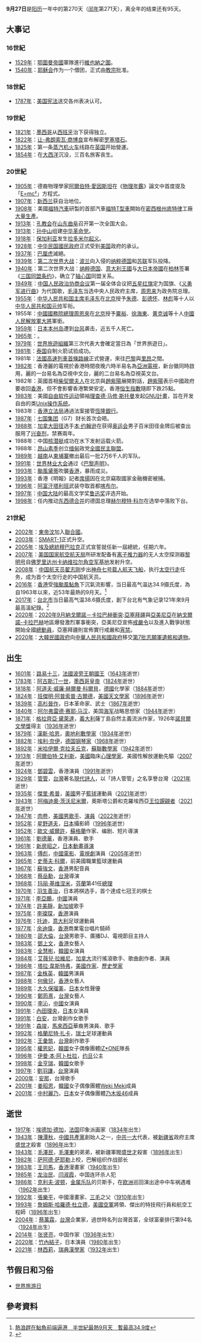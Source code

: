 {{DayInMonth|9}}

'''9月27日'''是[[阳历|阳历]]一年中的第270天（[[闰年|闰年]]第271天），离全年的结束还有95天。

== 大事记 ==
=== 16世紀 ===
* [[1529年|1529年]]：[[鄂圖曼帝國|鄂圖曼帝國]]軍隊進行[[維也納之圍|維也納之圍]]。
* [[1540年|1540年]]：[[耶稣会|耶稣会]]作为一个僧团，正式由[[教宗|教宗]]批准。

=== 18世紀 ===
* [[1787年|1787年]]：[[美国宪法|美国宪法]]送交各州表决认可。

=== 19世紀 ===
* [[1821年|1821年]]：[[墨西哥|墨西哥]]从[[西班牙|西班牙]]治下获得独立。
* [[1822年|1822年]]：[[让-弗朗索瓦·商博良|让-弗朗索瓦·商博良]]宣布解密[[罗塞塔石|罗塞塔石]]。
* [[1825年|1825年]]：第一条[[蒸汽机|蒸汽机]][[火车|火车]]线路在[[英国|英国]]开始營運。
* [[1854年|1854年]]：{{link-en|北冰洋号客轮|SS Arctic}}在[[大西洋|大西洋]]沉没，三百名旅客丧生。

=== 20世紀 ===
* [[1905年|1905年]]：德裔物理學家[[阿爾伯特·愛因斯坦|阿爾伯特·愛因斯坦]]在《[[物理年鑑|物理年鑑]]》論文中首度提及「[[E=mc²|E=mc²]]」方程式。
* [[1907年|1907年]]：[[新西兰|新西兰]]获自治地位。
* [[1908年|1908年]]：美國[[福特汽車|福特汽車]]研製的首部汽車[[福特T型車|福特T型車]]開始在[[密西根州|密西根州]][[底特律|底特律]]工廠[[大量生產|大量生產]]。
* [[1913年|1913年]]：[[孔教会|孔教会]]在[[山东|山东]][[曲阜|曲阜]]召开第一次全国大会。
* [[1913年|1913年]]：[[孙中山|孙中山]]组建[[中华革命党|中华革命党]]。
* [[1918年|1918年]]：[[保加利亚|保加利亚]]发生[[拉多米尔起义|拉多米尔起义]]。
* [[1928年|1928年]]：[[中华民国|中华民国]][[國民政府|國民政府]]正式受到[[美国|美国]]政府的承认。
* [[1937年|1937年]]：[[巴厘虎|巴厘虎]]滅絕。
* [[1939年|1939年]]：[[第二次世界大战|第二次世界大战]]：[[波兰|波兰]]向入侵的[[纳粹德国|纳粹德国]]和[[苏联|苏联]]军队投降。
* [[1940年|1940年]]：第二次世界大战：[[纳粹德国|纳粹德国]]、[[意大利王國_(1861年-1946年)|意大利王國]]与[[大日本帝國|大日本帝國]]在[[柏林|柏林]]签署《[[三国同盟条约|三国同盟条约]]》，确立了[[轴心国|轴心国]]同盟关系。
* [[1949年|1949年]]：[[中国人民政治协商会议|中国人民政治协商会议]]第一届全体会议把[[五星红旗|五星红旗]]定为国旗、《[[义勇军进行曲|义勇军进行曲]]》为代国歌，[[毛泽东|毛泽东]]当选中央人民政府主席，[[周恩来|周恩来]]为政务院总理。
* [[1955年|1955年]]：[[中华人民共和国主席|中华人民共和国主席]][[毛泽东|毛泽东]]在[[北京|北京]]授予[[朱德|朱德]]、[[彭德怀|彭德怀]]、[[林彪|林彪]]等十人以[[中华人民共和国元帅|中华人民共和国元帅]]军衔。
* 1955年：[[中國國務院總理|中國國務院總理]][[周恩來|周恩來]]在[[北京|北京]]授予[[粟裕|粟裕]]、[[徐海東|徐海東]]、[[黄克诚|黄克诚]]等十人[[中國人民解放軍大將|中國人民解放軍大將]]軍銜。
* [[1959年|1959年]]：[[日本|日本]][[本州岛|本州岛]]遭到[[台风|台风]]袭击，近五千人死亡。
* [[1965年|1965年]]：{{fact|[[美國|美國]]特技飛行及賽車好手[[比蒂斯凱爾頓|比蒂斯凱爾頓]]在[[猶他州|猶他州]]駕駛特製汽車，以時速277[[英里|英里]]打破當時女性駕駛汽車最快的紀錄|time=2020-9-27}}。
* [[1979年|1979年]]：[[世界旅遊組織|世界旅遊組織]]第三次代表大會確定當日為「世界旅遊日」。
* [[1981年|1981年]]：[[泰国|泰国]]自制火箭试验成功。
* 1981年：[[法國高速列車|法國高速列車]][[東南高速鐵路|首條路線]]正式營運，來往[[巴黎|巴黎]]與[[里昂|里昂]]之間。
* [[1982年|1982年]]：香港麗的電視於香港時間夜晚六時半易名為[[亞洲電視|亞洲電視]]，新台徽同時啟用，麗的一台易名為亞視中文台，麗的二台易名為亞視英文台。
* 1982年：英國首相[[柴契爾夫人|柴契爾夫人]]在北京與[[趙紫陽|趙紫陽]]展開對話，[[趙紫陽|趙紫陽]]表示中國政府要收回[[香港|香港]]，但不會影響香港繁榮安定。香港[[恒生指數|恒生指數]]隨即下跌25點。
* [[1983年|1983年]]：美國[[自由软件运动|自由软件运动]]領袖[[理查德·马修·斯托曼|理查德·马修·斯托曼]]发起[[GNU計畫|GNU計畫]]，旨在开发自由的类[[Unix|Unix]][[操作系统|操作系统]]。
* 1983年：[[香港立法局|香港立法局]]通過法案接管[[恆隆銀行|恆隆銀行]]。
* [[1987年|1987年]]：[[七国集团|七国集团]]（G7）财长首次会晤。
* [[1988年|1988年]]：[[加拿大|加拿大]][[田径|田径]]选手[[本·约翰逊_(田径运动员)|本·约翰逊]]在获得[[奥运会|奥运会]]男子百米田径金牌后被查出服用了[[兴奋剂|兴奋剂]]，禁赛兩年。
* 1988年：中国[[核潜艇|核潜艇]]成功在水下发射运载火箭。
* 1988年：[[昂山素季|昂山素季]]创立[[缅甸|缅甸]]政党[[全國民主聯盟_(緬甸)|全國民主聯盟]]。
* [[1989年|1989年]]：[[越南|越南]]从[[柬埔寨|柬埔寨]]撤出最后一批2万6千人的军队。
* [[1991年|1991年]]：[[世界林业大会|世界林业大会]]通过《[[巴黎声明|巴黎声明]]》。
* [[1993年|1993年]]：[[颱風黛蒂_(1993年)|颱風黛蒂]]吹襲[[香港|香港]]，暴雨成災。
* [[1993年|1993年]]：香港《明報》記者[[席揚|席揚]]因在北京竊取國家金融機密被捕。
* [[1996年|1996年]]：[[阿富汗|阿富汗]][[塔利班|塔利班]]武装夺取首都[[喀布尔|喀布尔]]。
* [[1997年|1997年]]：[[中国大陆|中国大陆]]的最高文学奖[[鲁迅奖|鲁迅奖]]评选开始。
* [[1998年|1998年]]：任内推动[[东西德合并|东西德合并]]的德国总理[[赫尔穆特·科尔|赫尔穆特·科尔]]在选举中落败下台。

=== 21世紀 ===
* [[2002年|2002年]]：[[東帝汶|東帝汶]]加入[[聯合國|聯合國]]。
* [[2003年|2003年]]：[[SMART-1|SMART-1]]正式升空。
* [[2005年|2005年]]：[[埃及總統|埃及總統]][[穆巴拉克|穆巴拉克]]正式宣誓就任新一屆總統，任期六年。
* [[2007年|2007年]]：[[美国国家航空航天局|美国国家航空航天局]]所研发配备有[[离子推力器|离子推力器]]的无人太空探测器[[黎明号|黎明号]]自[[佛罗里达州|佛罗里达州]][[卡纳维拉尔角空军基地|卡纳维拉尔角空军基地]]发射升空。
* [[2008年|2008年]]：[[中华人民共和国|中国]][[航天员|航天员]][[翟志刚|翟志刚]]步出[[神舟七号|神舟七号]][[载人航天飞船|载人航天飞船]]，执行[[太空行走|太空行走]]任务，成为首个太空行走的中国航天员。
* [[2016年|2016年]]：[[香港|香港]]受[[熱帶風暴鮎魚_(2016年)|強颱風鮎魚]]下沉氣流影響，当日最高气温达34.9摄氏度，為自1963年以來，近53年最熱的9月天。<REF>[http://www.hk01.com/%E7%92%B0%E4%BF%9D/45331/%E7%86%B1%E6%B5%AA%E8%B6%95%E5%9C%A8%E9%AE%8E%E9%AD%9A%E5%89%8D%E7%AB%AF%E9%80%BC%E6%B8%AF-%E5%8D%8A%E4%B8%96%E7%B4%80%E6%9C%80%E7%86%B19%E6%9C%88%E5%A4%A9-%E6%9A%AB%E6%9C%80%E9%AB%9834-9%E5%BA%A6 熱浪趕在鮎魚前端逼港　半世紀最熱9月天　暫最高34.9度]</REF>
* [[2017年|2017年]]：[[台北市|台北市]]当日最高气温38.6摄氏度，創下台北有气象记录121年來9月最高溫紀錄。<ref>{{Cite web |url=https://www.ettoday.net/news/20170927/1019867.htm?t=%E7%A7%8B%E8%80%81%E8%99%8E%E7%BA%8C%E7%99%BC%E5%A8%81%EF%BC%81%E5%8F%B0%E5%8C%97%E9%A3%8638.6%E5%BA%A6%E3%80%80%E7%A0%B4121%E5%B9%B4%E4%BE%869%E6%9C%88%E3%80%8C%E6%9C%80%E7%86%B1%E7%B4%80%E9%8C%84%E3%80%8D |title=秋老虎續發威！台北飆38.6度　破121年來9月「最熱紀錄」 |accessdate=2017-10-02 |archive-date=2017-10-08 |archive-url=https://web.archive.org/web/20171008080628/https://www.ettoday.net/news/20170927/1019867.htm?t=%E7%A7%8B%E8%80%81%E8%99%8E%E7%BA%8C%E7%99%BC%E5%A8%81%EF%BC%81%E5%8F%B0%E5%8C%97%E9%A3%8638.6%E5%BA%A6%E3%80%80%E7%A0%B4121%E5%B9%B4%E4%BE%869%E6%9C%88%E3%80%8C%E6%9C%80%E7%86%B1%E7%B4%80%E9%8C%84%E3%80%8D |dead-url=no }}</ref>
* [[2020年|2020年]]：[[2020年9月納戈爾諾－卡拉巴赫衝突|2020年9月納戈爾諾－卡拉巴赫衝突]]:[[亞塞拜疆|亞塞拜疆]]與[[亞美尼亞|亞美尼亞]]在[[納戈爾諾-卡拉巴赫|納戈爾諾-卡拉巴赫]]地區爆發激烈軍事衝突，亞美尼亞宣佈[[戒嚴令|戒嚴令]]以及進入戰爭狀態開始全國[[總動員|總動員]]，亞塞拜疆則宣佈實行戒嚴和[[宵禁|宵禁]]。
* [[2020年|2020年]]：[[大韓民國政府|大韓民國政府]]向[[中華人民共和國政府|中華人民共和國政府]]移交[[韓國向中國移交志願軍遺骸|第7批志願軍遺骸和遺物]]。

== 出生 ==
* [[1601年|1601年]]：[[路易十三|路易十三]]，[[法國|法國]][[波旁王朝|波旁王朝]][[法國國王|國王]]（[[1643年|1643年]]逝世）
* [[1783年|1783年]]：[[阿古斯汀一世_(墨西哥)|阿古斯汀一世]]，[[墨西哥皇帝|墨西哥皇帝]]（[[1824年|1824年]]逝世）
* [[1818年|1818年]]：[[阿道夫·威廉·赫爾曼·科爾貝|阿道夫·威廉·赫爾曼·科爾貝]]，[[德國|德國]]化學家（[[1884年|1884年]]逝世）
* [[1824年|1824年]]：[[班傑明·阿普索普·古爾德|班傑明·阿普索普·古爾德]]，[[美國|美國]][[天文學家|天文學家]]（[[1896年|1896年]]逝世）
* [[1839年|1839年]]：[[高杉晉作|高杉晉作]]，日本革命家、武士（[[1867年|1867年]]逝世）
* [[1840年|1840年]]：[[阿尔弗雷德·赛耶·马汉|阿尔弗雷德·赛耶·马汉]]，美国[[海军|海军]]战略思想家（[[1944年|1944年]]逝世）
* [[1871年|1871年]]：[[格拉齊亞·黛萊達|格拉齊亞·黛萊達]]，[[義大利|義大利]]薩丁島自然主義流派作家，1926年[[諾貝爾文學獎|諾貝爾文學獎]]得主（[[1936年|1936年]]逝世）
* [[1879年|1879年]]：[[漢斯·哈恩|漢斯·哈恩]]，[[奧地利|奧地利]][[數學家|數學家]]（[[1934年|1934年]]逝世）
* [[1882年|1882年]]：[[埃利·奈伊|埃利·奈伊]]，[[德国|德国]][[钢琴家|钢琴家]]（[[1968年|1968年]]逝世）
* [[1892年|1892年]]：[[米哈伊爾·克拉夫丘克|米哈伊爾·克拉夫丘克]]，[[蘇聯|蘇聯]][[數學家|數學家]]（[[1942年|1942年]]逝世）
* [[1913年|1913年]]：[[阿爾伯特·艾利斯|阿爾伯特·艾利斯]]，[[美國|美國]]臨床[[心理學家|心理學家]]、美國性解放運動先驅（[[2007年|2007年]]逝世）
* [[1924年|1924年]]：[[鄧碧雲|鄧碧雲]]，香港演員（[[1991年|1991年]]逝世）
* [[1929年|1929年]]：[[管管|管管]]，[[台灣|台灣]]著名[[現代詩人|現代詩人]]，以「詩人管管」之名享譽台灣（[[2021年|2021年]]逝世）
* [[1935年|1935年]]：[[傑里·希普|傑里·希普]]，[[美國|美國]]男子[[籃球|籃球]]運動員（[[2021年|2021年]]逝世）
* [[1943年|1943年]]：[[阿梅迪奧·茨沃尼米爾_(奧斯塔公爵)|阿梅迪奧·茨沃尼米爾]]，奧斯塔公爵和克羅埃西亞[[王位覬覦者|王位覬覦者]]（[[2021年|2021年]]逝世）
* [[1947年|1947年]]：[[肉卷_(歌手)|肉卷]]，[[美國|美國]][[男歌手|男歌手]]、[[演員|演員]]（[[2022年|2022年]]逝世）
* [[1952年|1952年]]：[[星野道夫|星野道夫]]，[[日本|日本]]攝影師（[[1996年|1996年]]逝世）
* [[1952年|1952年]]：[[歐文·威爾許|歐文·威爾許]]，[[蘇格蘭|蘇格蘭]]作家、编剧、短片導演
* [[1961年|1961年]]：[[劉德華|劉德華]]，香港演員、歌手
* [[1961年|1961年]]：[[新房昭之|新房昭之]]，[[日本|日本]][[動畫|動畫]][[導演|導演]]
* [[1963年|1963年]]：[[傅彪|傅彪]]，[[中國電影|中國電影]]、[[電視劇|電視劇]]演員（[[2005年|2005年]]逝世）
* [[1965年|1965年]]：[[史蒂夫·科爾|史蒂夫·科爾]]，前美國職業籃球運動員
* [[1967年|1967年]]：[[蘇強文|蘇強文]]，[[香港|香港]]男配音員
* [[1968年|1968年]]：[[蔡岳勳|蔡岳勳]]，[[台灣|台灣]]導演
* [[1968年|1968年]]：[[玛丽·基维涅米|玛丽·基维涅米]]，[[芬蘭|芬蘭]]第41任[[芬兰总理列表|總理]]
* [[1970年|1970年]]：[[羽生善治|羽生善治]]，日本將棋选手，首个達成七冠王的棋士
* [[1971年|1971年]]：[[李亞鵬|李亞鵬]]，[[中國|中國]]演員
* [[1974年|1974年]]：[[許美靜|許美靜]]，[[新加坡|新加坡]]歌手
* [[1975年|1975年]]：[[李璨琛|李璨琛]]，[[香港|香港]]演員
* [[1976年|1976年]]：[[托迪|托迪]]，[[意大利|意大利]]足球運動員
* [[1977年|1977年]]：[[余迪偉|余迪偉]]，[[香港|香港]]商業電台唱片騎師
* [[1980年|1980年]]：[[邵大倫|邵大倫]]，[[台灣|台灣]]男歌手、廣播DJ、電視節目主持人
* [[1983年|1983年]]：[[鄧上文|鄧上文]]，[[香港|香港]]女藝人
* [[1983年|1983年]]：[[全慧彬|全慧彬]]，[[韓國|韓國]]女演員
* [[1984年|1984年]]：[[艾薇兒·拉維尼|艾薇兒·拉維尼]]，[[加拿大|加拿大]]流行搖滾歌手、歌曲創作者、演員
* [[1986年|1986年]]：[[塔拉·韋斯特弗|塔拉·韋斯特弗]]，[[美國|美國]][[作家|作家]]、[[歷史學家|歷史學家]]
* [[1987年|1987年]]：[[金株英|金株英]]，[[韓國|韓國]]男演員
* [[1988年|1988年]]：[[何傲兒|何傲兒]]，[[香港|香港]]女藝人
* [[1989年|1989年]]：[[大久保瑠美|大久保瑠美]]，[[日本|日本]]女性聲優
* [[1990年|1990年]]：[[鄭筠熹|鄭筠熹]]，[[台灣|台灣]]女藝人
* [[1990年|1990年]]：[[李沁|李沁]]，[[中國|中國]]女演員
* [[1991年|1991年]]：[[內田理央|內田理央]]，[[日本|日本]]女演員
* [[1991年|1991年]]：[[白安|白安]]，台灣創作女歌手
* [[1991年|1991年]]：[[森竣|森竣]]，[[馬來西亞|馬來西亞]]華裔男演員、歌手
* [[1992年|1992年]]：[[格蘭尼特·扎卡|格蘭尼特·扎卡]]，[[瑞士|瑞士]]足球運動員
* [[1992年|1992年]]：[[王彙筑|王彙筑]]，[[台灣|台灣]]創作歌手
* [[1995年|1995年]]：[[權恩妃|權恩妃]]，[[韓國|韓國]]女子偶像團體[[IZ*ONE|IZ*ONE]]隊長
* [[1996年|1996年]]：[[伊曼公主_(约旦)|伊曼·本·阿卜杜拉]]，[[约旦|约旦]]公主
* [[1998年|1998年]]：[[BIBI_(歌手)|金亨瑞]]，[[韓國|韓國]]女歌手
* [[1997年|1997年]]：[[劉羽謙|劉羽謙]]，[[台灣|台灣]]演員
* [[2000年|2000年]]：[[安那|安那]]，台灣歌手
* [[2001年|2001年]]：[[姜昭恩|姜昭恩]]，[[韓國|韓國]]女子偶像團體[[Weki_Meki|Weki Meki]]成員
* [[2001年|2001年]]：[[中村麗乃|中村麗乃]]，[[日本|日本]]女子偶像團體[[乃木坂46|乃木坂46]]成員

== 逝世 ==
* [[1917年|1917年]]：[[埃德加·德加|埃德加·德加]]，[[法国|法国]]印象派画家（[[1834年|1834年]]出生）
* [[1943年|1943年]]：[[陳潭秋|陳潭秋]]，[[中國共產黨|中國共產黨]]創始人之一，[[中共一大|中共一大]]代表，被[[新疆省_(盛世才)|新疆省]]政府主席[[盛世才|盛世才]]殺害（[[1896年|1896年]]出生）
* [[1943年|1943年]]：[[毛澤民|毛澤民]]，[[毛澤東|毛澤東]]的弟弟，被新疆軍閥[[盛世才|盛世才]]殺害（[[1896年|1896年]]出生）
* [[1982年|1982年]]：[[萨阿德·萨耶勒|萨阿德·萨耶勒]]上校，巴解组织作战部长
* [[1983年|1983年]]：[[王司馬|王司馬]]，[[香港|香港]]漫畫家（[[1940年|1940年]]出生）
* [[1985年|1985年]]：[[龙治民|龙治民]]、[[闫淑霞|闫淑霞]]，中国连环杀人犯
* [[1986年|1986年]]：[[克利夫·波顿|克利夫·波顿]]，[[金属乐队|金属乐队]]的贝斯手，在[[欧洲|欧洲]]巡回演出途中中车祸遇难（[[1962年|1962年]]出生）
* [[1992年|1992年]]：[[張樂平|張樂平]]，中國漫畫家、[[三毛_(漫畫角色)|三毛]]之父（[[1910年|1910年]]出生）
* [[1993年|1993年]]：[[詹姆斯·哈羅德·杜立德|詹姆斯·哈羅德·杜立德]]，[[美國|美國]][[空軍|空軍]]將領、傑出的特技飛行員和航空工程師（[[1896年|1896年]]出生）
* [[2004年|2004年]]：[[蔡萬霖|蔡萬霖]]，[[台灣|台灣]]企業家，過世時名列台灣首富，全球富豪排行第94名（[[1924年|1924年]]出生）
* [[2014年|2014年]]：[[张贤亮|张贤亮]]，中国作家（[[1936年|1936年]]出生）
* [[2020年|2020年]]：[[竹內結子|竹內結子]]，日本演員（[[1980年|1980年]]出生）
* [[2021年|2021年]]：[[林西莉|林西莉]]，[[瑞典|瑞典]][[漢學家|漢學家]]（[[1932年|1932年]]出生）

== 节假日和习俗 ==
* [[世界旅游日|世界旅游日]]

== 參考資料 ==
{{reflist}}
{{月份}}
